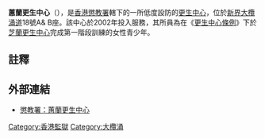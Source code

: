 '''蕙蘭更生中心'''（{{lang-en|'''Wai Lan Rehabilitation Centre'''}}），是[[香港|香港]][[懲教署|懲教署]]轄下的一所低度設防的[[更生中心|更生中心]]，位於[[新界|新界]][[大欖涌道|大欖涌道]]18號A& B座。該中心於2002年投入服務，其所員為在《[[更生中心條例|更生中心條例]]》下於[[芝蘭更生中心|芝蘭更生中心]]完成第一階段訓練的女性青少年。

==註釋==
{{reflist}}

==外部連結==
* [http://www.csd.gov.hk/tc_chi/facility/facility_ind/ins_nt_wl.html 懲教署：蕙蘭更生中心] {{Wayback|url=http://www.csd.gov.hk/tc_chi/facility/facility_ind/ins_nt_wl.html |date=20170413071103 }}
{{香港懲教設施}}
[[Category:香港監獄|Category:香港監獄]]
[[Category:大欖涌|Category:大欖涌]]